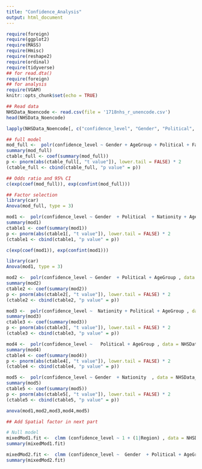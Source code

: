 ```yaml
---
title: "Confidence_Analysis"
output: html_document
---
```


```r
require(foreign)
require(ggplot2)
require(MASS)
require(Hmisc)
require(reshape2)
require(ordinal)
require(tidyverse)
## for read.dta()
require(foreign)
## for analysis
require(VGAM)
knitr::opts_chunk$set(echo = TRUE)
```


```r
## Read data
NHSData_Noencode <- read.csv(file = '1718nhs_r_unencode.csv')
head(NHSData_Noencode)

```


```r
lapply(NHSData_Noencode[, c("confidence_level", "Gender", "Political",'Religon','Nationity','Family','AgeGroup','year','Color')], table)
```

```r
## full model
mod_full <-  polr(confidence_level ~ Gender + AgeGroup + Political + Family + Religon + Nationity , data = NHSData_Noencode, Hess = TRUE)
summary(mod_full)
ctable_full <- coef(summary(mod_full))
p <- pnorm(abs(ctable_full[, "t value"]), lower.tail = FALSE) * 2
(ctable_full <- cbind(ctable_full, "p value" = p))
```

```r
## Odds ratio and 95% CI
c(exp(coef(mod_full)), exp(confint(mod_full)))
```

```r
## Factor selection 
library(car)
Anova(mod_full, type = 3)
```

```r
mod1 <-  polr(confidence_level ~ Gender  + Political  + Nationity + AgeGroup , data = NHSData_Noencode, Hess = TRUE)
summary(mod1)
ctable1 <- coef(summary(mod1))
p <- pnorm(abs(ctable1[, "t value"]), lower.tail = FALSE) * 2
(ctable1 <- cbind(ctable1, "p value" = p))
```

```r
c(exp(coef(mod1)), exp(confint(mod1)))
```

```r
library(car)
Anova(mod1, type = 3)
```

```r
mod2 <-  polr(confidence_level ~ Gender  + Political + AgeGroup , data = NHSData_Noencode, Hess = TRUE)
summary(mod2)
ctable2 <- coef(summary(mod2))
p <- pnorm(abs(ctable2[, "t value"]), lower.tail = FALSE) * 2
(ctable2 <- cbind(ctable2, "p value" = p))
```

```r
mod3 <-  polr(confidence_level ~  Nationity + Political + AgeGroup , data = NHSData_Noencode, Hess = TRUE)
summary(mod3)
ctable3 <- coef(summary(mod3))
p <- pnorm(abs(ctable3[, "t value"]), lower.tail = FALSE) * 2
(ctable3 <- cbind(ctable3, "p value" = p))
```


```r
mod4 <-  polr(confidence_level ~   Political + AgeGroup , data = NHSData_Noencode, Hess = TRUE)
summary(mod4)
ctable4 <- coef(summary(mod4))
p <- pnorm(abs(ctable4[, "t value"]), lower.tail = FALSE) * 2
(ctable4 <- cbind(ctable4, "p value" = p))
```

```r
mod5 <-  polr(confidence_level ~ Gender  + Nationity  , data = NHSData_Noencode, Hess = TRUE)
summary(mod5)
ctable5 <- coef(summary(mod5))
p <- pnorm(abs(ctable5[, "t value"]), lower.tail = FALSE) * 2
(ctable5 <- cbind(ctable5, "p value" = p))
```


```r
anova(mod1,mod2,mod3,mod4,mod5)
```

```r
## Add Spatial factor in next part
```


```r
# Null model
mixedMod1.fit <-  clmm (confidence_level ~ 1 + (1|Region) , data = NHSData_Noencode, Hess = TRUE)
summary(mixedMod1.fit)

```

```r
mixedMod2.fit <-  clmm (confidence_level ~  Gender  + Political + AgeGroup + (1|Region) , data = NHSData_Noencode, Hess = TRUE)
summary(mixedMod2.fit)
```



